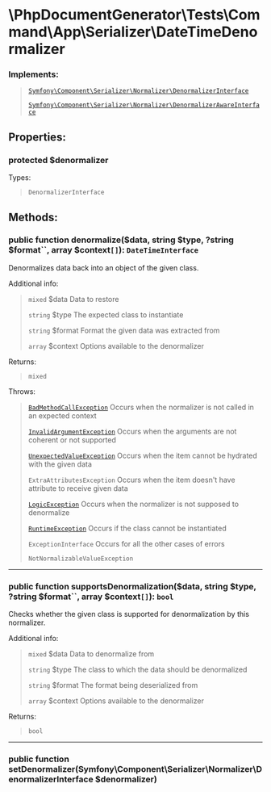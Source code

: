 # \PhpDocumentGenerator\Tests\Command\App\Serializer\DateTimeDenormalizer

### Implements:

> [`Symfony\Component\Serializer\Normalizer\DenormalizerInterface`](https://symfony.com/doc/current/index.html)
>
> [`Symfony\Component\Serializer\Normalizer\DenormalizerAwareInterface`](https://symfony.com/doc/current/index.html)

## Properties:

### protected $denormalizer

Types:

> `DenormalizerInterface`

## Methods:

### public function denormalize($data, string $type, ?string $format``, array $context`[]`): `DateTimeInterface`

Denormalizes data back into an object of the given class.

Additional info:

> `mixed` $data Data to restore
>
> `string` $type The expected class to instantiate
>
> `string` $format Format the given data was extracted from
>
> `array` $context Options available to the denormalizer

Returns:

> `mixed`

Throws:

> [`BadMethodCallException`](https://php.net/class.badmethodcallexception) Occurs when the normalizer is not called in an expected context
>
> [`InvalidArgumentException`](https://php.net/class.invalidargumentexception) Occurs when the arguments are not coherent or not supported
>
> [`UnexpectedValueException`](https://php.net/class.unexpectedvalueexception) Occurs when the item cannot be hydrated with the given data
>
> `ExtraAttributesException` Occurs when the item doesn't have attribute to receive given data
>
> [`LogicException`](https://php.net/class.logicexception) Occurs when the normalizer is not supposed to denormalize
>
> [`RuntimeException`](https://php.net/class.runtimeexception) Occurs if the class cannot be instantiated
>
> `ExceptionInterface` Occurs for all the other cases of errors
>
> `NotNormalizableValueException`

---

### public function supportsDenormalization($data, string $type, ?string $format``, array $context`[]`): `bool`

Checks whether the given class is supported for denormalization by this normalizer.

Additional info:

> `mixed` $data Data to denormalize from
>
> `string` $type The class to which the data should be denormalized
>
> `string` $format The format being deserialized from
>
> `array` $context Options available to the denormalizer

Returns:

> `bool`

---

### public function setDenormalizer(Symfony\Component\Serializer\Normalizer\DenormalizerInterface $denormalizer)
